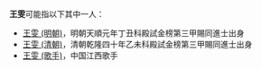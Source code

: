 '''王雯'''可能指以下其中一人：
*[[王雯_(明朝)|王雯 (明朝)]]，明朝天順元年丁丑科殿試金榜第三甲賜同進士出身
*[[王雯_(清朝)|王雯 (清朝)]]，清朝乾隆四十年乙未科殿試金榜第三甲賜同進士出身
*[[王雯_(歌手)|王雯 (歌手)]]，中国江西歌手

{{disambig|Cat=二字王姓人名消歧義|wen}}